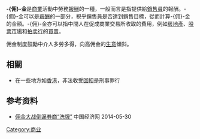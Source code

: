 {{noteTA
|T=zh-hant:佣金; zh-hans:佣金;
|1=zh-hant:佣金; zh-hans:佣金;
}}
'''-{佣}-金'''是[[商業|商業]]活動中勞務[[報酬|報酬]]的一種，一般而言是指提供給[[銷售員|銷售員]]的報酬。-{佣}-金可以是[[薪酬|薪酬]]的一部分，視乎銷售員是否達到銷售目標，從而計算-{佣}-金的金額。-{佣}-金亦可以指中間人在促成商業交易所收取的費用，例如[[房地產|房地產]]、[[股票市場|股票市場]]和[[拍卖行|拍卖行]]的[[買賣|買賣]]。

佣金制度鼓勵中介人多勞多得，向高佣金的[[生意|生意]]傾斜。

== 相關 ==
*在一些地方如[[香港|香港]]，非法收受[[回扣|回扣]]是刑事罪行

== 参考资料 ==
*[http://finance.ce.cn/rolling/201402/24/t20140224_2355606.shtml 佣金大战倒逼券商“洗牌”] {{Wayback|url=http://finance.ce.cn/rolling/201402/24/t20140224_2355606.shtml |date=20201018080525 }} 中国经济网 2014-05-30

{{商业小作品}}

[[Category:商业|Category:商业]]